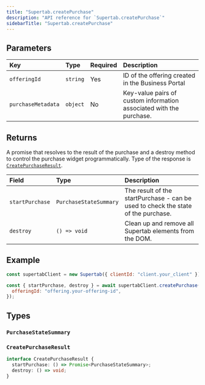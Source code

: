 ```yaml
---
title: "Supertab.createPurchase"
description: "API reference for `Supertab.createPurchase`"
sidebarTitle: "Supertab.createPurchase"
---
```



## Parameters

| Key                | Type     | Required | Description                                                         |
| :----------------- | :------- | :------- | :------------------------------------------------------------------ |
| `offeringId`       | `string` | Yes      | ID of the offering created in the Business Portal                   |
| `purchaseMetadata` | `object` | No       | Key-value pairs of custom information associated with the purchase. |

## Returns

A promise that resolves to the result of the purchase and a destroy method to control the purchase widget programmatically. Type of the response is [`CreatePurchaseResult`](#createpurchaseresult).

| Field           | Type                   | Description                                                                       |
| :-------------- | :--------------------- | :-------------------------------------------------------------------------------- |
| `startPurchase` | `PurchaseStateSummary` | The result of the startPurchase - can be used to check the state of the purchase. |
| `destroy`       | `() => void`           | Clean up and remove all Supertab elements from the DOM.                           |

## Example

```javascript
const supertabClient = new Supertab({ clientId: "client.your_client" });

const { startPurchase, destroy } = await supertabClient.createPurchase({
  offeringId: "offering.your-offering-id",
});
```

## Types

### `PurchaseStateSummary`

<PurchaseStateSummaryTypes />

### `CreatePurchaseResult`

```typescript CreatePurchaseResult type definition
interface CreatePurchaseResult {
  startPurchase: () => Promise<PurchaseStateSummary>;
  destroy: () => void;
}
```
